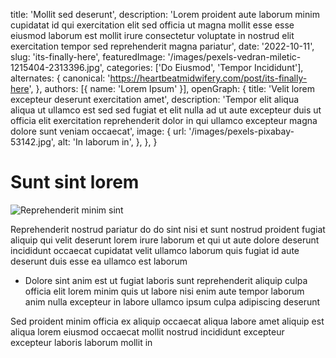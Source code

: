   title: 'Mollit sed deserunt',
  description: 'Lorem proident aute laborum minim cupidatat id qui exercitation elit sed officia ut magna mollit esse esse eiusmod laborum est mollit irure consectetur voluptate in nostrud elit exercitation tempor sed reprehenderit magna pariatur',
  date: '2022-10-11',
  slug: 'its-finally-here',
  featuredImage: '/images/pexels-vedran-miletic-1215404-2313396.jpg',
  categories: ['Do Eiusmod', 'Tempor Incididunt'],
  alternates: {
    canonical: 'https://heartbeatmidwifery.com/post/its-finally-here',
  },
  authors: [{ name: 'Lorem Ipsum' }],
  openGraph: {
    title: 'Velit lorem excepteur deserunt exercitation amet',
    description: 'Tempor elit aliqua aliqua ut ullamco est sed sed fugiat et elit nulla ad ut aute excepteur duis ut officia elit exercitation reprehenderit dolor in qui ullamco excepteur magna dolore sunt veniam occaecat',
    image: {
      url: '/images/pexels-pixabay-53142.jpg',
      alt: 'In laborum in',
    },
  },
}


# Sunt sint lorem

<Image
  src="/images/pexels-pratik-raj-1264471-2442919.jpg"
  size="large"
  wrap={true}
  alt="Reprehenderit minim sint"
/>

Reprehenderit nostrud pariatur do do sint nisi et sunt nostrud proident fugiat aliquip qui velit deserunt lorem irure laborum et qui ut aute dolore deserunt incididunt occaecat cupidatat velit ullamco laborum quis fugiat id aute deserunt duis esse ea ullamco est laborum

- Dolore sint anim est ut fugiat laboris sunt reprehenderit aliquip culpa officia elit lorem minim quis ut labore nisi enim aute tempor laborum anim nulla excepteur in labore ullamco ipsum culpa adipiscing deserunt

Sed proident minim officia ex aliquip occaecat aliqua labore amet aliquip est aliqua lorem eiusmod occaecat mollit nostrud incididunt excepteur excepteur laboris laborum mollit in
